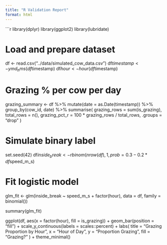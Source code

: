 ```yaml
---
title: "R Validation Report"
format: html
---
```


```r
library(dplyr)
library(ggplot2)
library(lubridate)

# Load and prepare dataset
df <- read.csv("../data/simulated_cow_data.csv")
df$timestamp <- ymd_hms(df$timestamp)
df$hour <- hour(df$timestamp)

# Grazing % per cow per day
grazing_summary <- df %>%
  mutate(date = as.Date(timestamp)) %>%
  group_by(cow_id, date) %>%
  summarise(
    grazing_rows = sum(is_grazing),
    total_rows = n(),
    grazing_pct_r = 100 * grazing_rows / total_rows,
    .groups = "drop"
  )

# Simulate binary label
set.seed(42)
df$inside_break <- rbinom(nrow(df), 1, prob = 0.3 - 0.2 * df$speed_m_s)

# Fit logistic model
glm_fit <- glm(inside_break ~ speed_m_s + factor(hour), data = df, family = binomial())

summary(glm_fit)

ggplot(df, aes(x = factor(hour), fill = is_grazing)) +
  geom_bar(position = "fill") +
  scale_y_continuous(labels = scales::percent) +
  labs(
    title = "Grazing Proportion by Hour",
    x = "Hour of Day",
    y = "Proportion Grazing",
    fill = "Grazing?"
  ) +
  theme_minimal()
